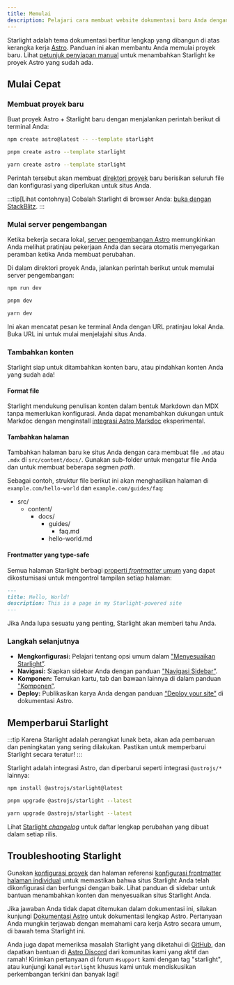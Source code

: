 ```yaml
---
title: Memulai
description: Pelajari cara membuat website dokumentasi baru Anda dengan Starlight oleh Astro.
---
```



Starlight adalah tema dokumentasi berfitur lengkap yang dibangun di atas kerangka kerja [Astro](https://astro.build).
Panduan ini akan membantu Anda memulai proyek baru.
Lihat [petunjuk penyiapan manual](/id/manual-setup/) untuk menambahkan Starlight ke proyek Astro yang sudah ada.

## Mulai Cepat

### Membuat proyek baru

Buat proyek Astro + Starlight baru dengan menjalankan perintah berikut di terminal Anda:

<Tabs>
<TabItem label="npm">

```sh
npm create astro@latest -- --template starlight
```

</TabItem>
<TabItem label="pnpm">

```sh
pnpm create astro --template starlight
```

</TabItem>
<TabItem label="Yarn">

```sh
yarn create astro --template starlight
```

</TabItem>
</Tabs>

Perintah tersebut akan membuat [direktori proyek](/id/guides/project-structure/) baru berisikan seluruh file dan konfigurasi yang diperlukan untuk situs Anda.

:::tip[Lihat contohnya]
Cobalah Starlight di browser Anda:
[buka dengan StackBlitz](https://stackblitz.com/github/withastro/starlight/tree/main/examples/basics).
:::

### Mulai server pengembangan

Ketika bekerja secara lokal, [server pengembangan Astro](https://docs.astro.build/en/reference/cli-reference/#astro-dev) memungkinkan Anda melihat pratinjau pekerjaan Anda dan secara otomatis menyegarkan peramban ketika Anda membuat perubahan.

Di dalam direktori proyek Anda, jalankan perintah berikut untuk memulai server pengembangan:

<Tabs>
<TabItem label="npm">

```sh
npm run dev
```

</TabItem>
<TabItem label="pnpm">

```sh
pnpm dev
```

</TabItem>
<TabItem label="Yarn">

```sh
yarn dev
```

</TabItem>
</Tabs>

Ini akan mencatat pesan ke terminal Anda dengan URL pratinjau lokal Anda.
Buka URL ini untuk mulai menjelajahi situs Anda.

### Tambahkan konten

Starlight siap untuk ditambahkan konten baru, atau pindahkan konten Anda yang sudah ada!

#### Format file

Starlight mendukung penulisan konten dalam bentuk Markdown dan MDX tanpa memerlukan konfigurasi.
Anda dapat menambahkan dukungan untuk Markdoc dengan menginstall [integrasi Astro Markdoc](https://docs.astro.build/en/guides/integrations-guide/markdoc/) eksperimental.

#### Tambahkan halaman

Tambahkan halaman baru ke situs Anda dengan cara membuat file `.md` atau `.mdx` di `src/content/docs/`.
Gunakan sub-folder untuk mengatur file Anda dan untuk membuat beberapa segmen _path_.

Sebagai contoh, struktur file berikut ini akan menghasilkan halaman di `example.com/hello-world` dan `example.com/guides/faq`:


<FileTree>

- src/
  - content/
    - docs/
      - guides/
        - faq.md
      - hello-world.md

</FileTree>

#### Frontmatter yang type-safe

Semua halaman Starlight berbagi [properti _frontmatter_ umum](/id/reference/frontmatter/) yang dapat dikostumisasi untuk mengontrol tampilan setiap halaman:

```md
---
title: Hello, World!
description: This is a page in my Starlight-powered site
---
```

Jika Anda lupa sesuatu yang penting, Starlight akan memberi tahu Anda.

### Langkah selanjutnya

- **Mengkonfigurasi:** Pelajari tentang opsi umum dalam ["Menyesuaikan Starlight”](/id/guides/customization/).
- **Navigasi:** Siapkan sidebar Anda dengan panduan ["Navigasi Sidebar”](/id/guides/sidebar/).
- **Komponen:** Temukan kartu, tab dan bawaan lainnya di dalam panduan ["Komponen”](/id/guides/components/).
- **Deploy:** Publikasikan karya Anda dengan panduan [“Deploy your site”](https://docs.astro.build/en/guides/deploy/) di dokumentasi Astro.

## Memperbarui Starlight

:::tip
Karena Starlight adalah perangkat lunak beta, akan ada pembaruan dan peningkatan yang sering dilakukan.
Pastikan untuk memperbarui Starlight secara teratur!
:::

Starlight adalah integrasi Astro, dan diperbarui seperti integrasi `@astrojs/*` lainnya:

<Tabs>
<TabItem label="npm">

```sh
npm install @astrojs/starlight@latest
```

</TabItem>
<TabItem label="pnpm">

```sh
pnpm upgrade @astrojs/starlight --latest
```

</TabItem>
<TabItem label="Yarn">

```sh
yarn upgrade @astrojs/starlight --latest
```

</TabItem>
</Tabs>

Lihat [Starlight _changelog_](https://github.com/withastro/starlight/blob/main/packages/starlight/CHANGELOG.md) untuk daftar lengkap perubahan yang dibuat dalam setiap rilis.

## Troubleshooting Starlight

Gunakan [konfigurasi proyek](/id/reference/configuration/) dan halaman referensi [konfigurasi frontmatter halaman individual](/id/reference/frontmatter/) untuk memastikan bahwa situs Starlight Anda telah dikonfigurasi dan berfungsi dengan baik.
Lihat panduan di sidebar untuk bantuan menambahkan konten dan menyesuaikan situs Starlight Anda.

Jika jawaban Anda tidak dapat ditemukan dalam dokumentasi ini, silakan kunjungi [Dokumentasi Astro](https://docs.astro.build) untuk dokumentasi lengkap Astro.
Pertanyaan Anda mungkin terjawab dengan memahami cara kerja Astro secara umum, di bawah tema Starlight ini.

Anda juga dapat memeriksa masalah Starlight yang diketahui di [GitHub](https://github.com/withastro/starlight/issues), dan dapatkan bantuan di [Astro Discord](https://astro.build/chat/) dari komunitas kami yang aktif dan ramah! Kirimkan pertanyaan di forum `#support` kami dengan tag "starlight", atau kunjungi kanal `#starlight` khusus kami untuk mendiskusikan perkembangan terkini dan banyak lagi!